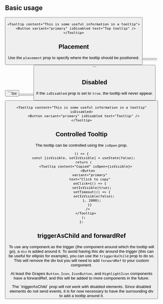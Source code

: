 

## Basic usage

<Preview>
  <Tooltip
    content="This is some useful information in a tooltip"
    placement="top"
    triggerAsChild
  >
    <Button variant="primary" isDisabled text="Top tooltip" />
  </Tooltip>
</Preview>

```tsx
<Tooltip content="This is some useful information in a tooltip">
  <Button variant="primary" isDisabled text="Top tooltip" />
</Tooltip>
```

## Placement

Use the `placement` prop to specify where the tooltip should be positioned.

<Preview>
  <Tooltip
    content="This is some useful information in a tooltip"
    placement="top"
  >
    <Button variant="primary" isDisabled text="Top tooltip" />
  </Tooltip>
  <Tooltip
    content="This is some useful information in a tooltip"
    placement="bottom"
  >
    <Button variant="primary" isDisabled text="Bottom tooltip" />
  </Tooltip>
  <Tooltip
    content="This is some useful information in a tooltip"
    placement="left"
  >
    <Button variant="primary" isDisabled text="Left tooltip" />
  </Tooltip>
  <Tooltip
    content="This is some useful information in a tooltip"
    placement="right"
  >
    <Button variant="primary" isDisabled text="Right tooltip" />
  </Tooltip>
</Preview>
```tsx
<Tooltip content="This is some useful information in a tooltip" placement="top">
  <Button variant="primary" isDisabled text="Top tooltip" />
</Tooltip>
<Tooltip
  content="This is some useful information in a tooltip"
  placement="bottom"
>
  <Button variant="primary" isDisabled text="Bottom tooltip" />
</Tooltip>
<Tooltip
  content="This is some useful information in a tooltip"
  placement="left"
>
  <Button variant="primary" isDisabled text="Left tooltip" />
</Tooltip>
<Tooltip
  content="This is some useful information in a tooltip"
  placement="right"
>
  <Button variant="primary" isDisabled text="Right tooltip" />
</Tooltip>
```

## Disabled

If the `isDisabled` prop is set to `true`, the tooltip will never appear.

<Preview>
  <Tooltip content="This is some useful information in a tooltip" isDisabled>
    <Button variant="primary" isDisabled text="Tooltip" />
  </Tooltip>
</Preview>

```tsx
<Tooltip content="This is some useful information in a tooltip" isDisabled>
  <Button variant="primary" isDisabled text="Tooltip" />
</Tooltip>
```

## Controlled Tooltip

The tooltip can be controlled using the `isOpen` prop.

<VisibleOnClick />

```tsx
() => {
  const [isVisible, setIsVisible] = useState(false);
  return (
    <Tooltip content="Copied" isOpen={isVisible}>
      <Button
        variant="primary"
        text="Click to copy"
        onClick={() => {
          setIsVisible(true);
          setTimeout(() => {
            setIsVisible(false);
          }, 2000);
        }}
      />
    </Tooltip>
  );
};
```

## triggerAsChild and forwardRef

To use any component as the trigger (the component around which the tooltip will go), a `div` is added around it.
To avoid having this div around the trigger (this can be useful for ellipsis for example), you can use the `triggerAsChild` prop to do so. This will remove the div but you will need to add `forwardRef` to your custom component.

At least the Grapes `Button`, `Icon`, `IconButton`, and `HighlightIcon` components have a forwardRef, and this will be added to more components in the future.

<Callout variant="alert" title="Disabled elements">
  The `triggerAsChild` prop will not work with disabled elements. Since disabled
  elements do not send events, it is for now necessary to have the surrounding
  div to add a tooltip around it.
</Callout>
